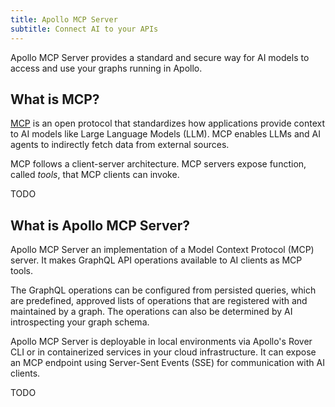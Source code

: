 ```yaml
---
title: Apollo MCP Server
subtitle: Connect AI to your APIs
---
```


<ExperimentalFeature />

Apollo MCP Server provides a standard and secure way for AI models to access and use your graphs running in Apollo.

## What is MCP?

[MCP](https://modelcontextprotocol.io/introduction) is an open protocol that standardizes how applications provide context to AI models like Large Language Models (LLM). MCP enables LLMs and AI agents to indirectly fetch data from external sources.

MCP follows a client-server architecture. MCP servers expose function, called _tools_, that MCP clients can invoke.

TODO

## What is Apollo MCP Server? 

 Apollo MCP Server an implementation of a Model Context Protocol (MCP) server. It makes GraphQL API operations available to AI clients as MCP tools. 

The GraphQL operations can be configured from persisted queries, which are predefined, approved lists of operations that are registered with and maintained by a graph. The operations can also be determined by AI introspecting your graph schema.

Apollo MCP Server is deployable in local environments via Apollo's Rover CLI or in containerized services in your cloud infrastructure. It can expose an MCP endpoint using Server-Sent Events (SSE) for communication with AI clients.

TODO

